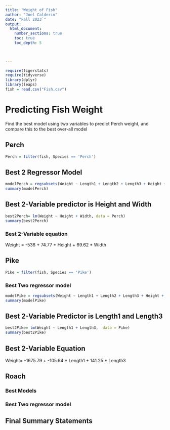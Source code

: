 ```yaml
---
title: "Weight of Fish"
author: "Joel Calderin"
date: "Fall 2023`"  
output: 
  html_document:
    number_sections: true
    toc: true
    toc_depth: 5

 
    
---
```



```r
require(tigerstats)
require(tidyverse)
library(dplyr)
library(leaps)
fish = read.csv("Fish.csv")
```

# Predicting Fish Weight

Find the best model using two variables to predict Perch weight, and compare this to the best over-all model

## Perch
```r
Perch = filter(fish, Species == 'Perch')
```

## Best 2 Regressor Model 
```r
modelPerch = regsubsets(Weight ~ Length1 + Length2 + Length3 + Height + Width, data = Perch)
summary(modelPerch)
```

## Best 2-Variable predictor is Height and Width

```r
best2Perch= lm(Weight ~ Height + Width, data = Perch)
summary(best2Perch)
```

### Best 2-Variable equation
Weight = -536 + 74.77 * Height + 69.62 * Width


## Pike
```r
Pike = filter(fish, Species == 'Pike')
```

### Best Two regressor model

```r
modelPike = regsubsets(Weight ~ Length1 + Length2 + Length3 + Height + Width, data = Pike)
summary(modelPike)
```

## Best 2-Variable Predictor is Length1 and Length3

```r
best2Pike= lm(Weight ~ Length1 + Length3,  data = Pike)
summary(best2Pike)
```

## Best 2-Variable Equation

Weight= -1675.79 + -105.64 * Length1 + 141.25 * Length3

## Roach


### Best Models

### Best Two regressor model

## Final Summary Statements